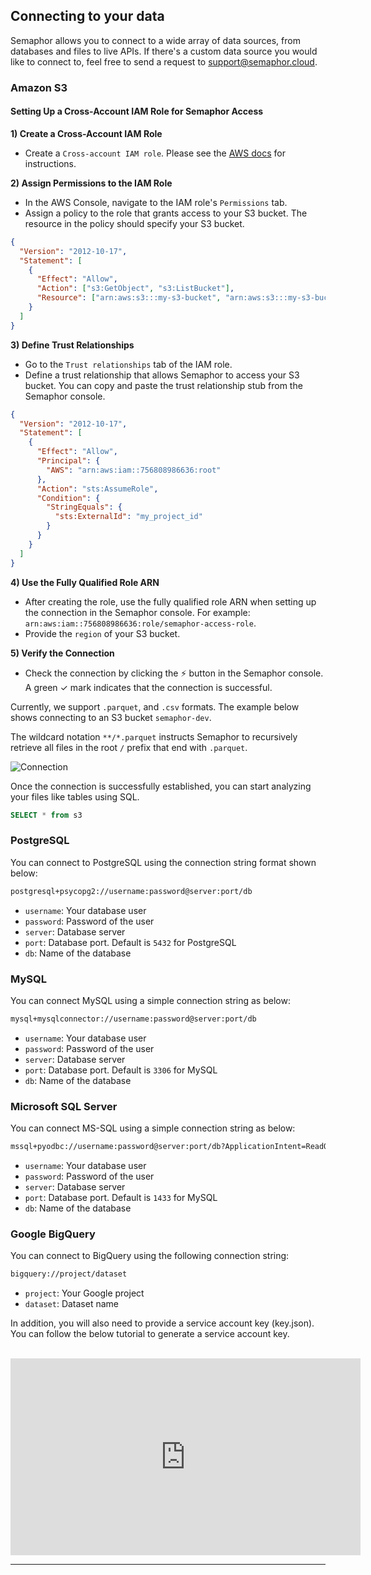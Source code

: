 ## Connecting to your data

Semaphor allows you to connect to a wide array of data sources, from databases and files to live APIs. If there's a custom data source you would like to connect to, feel free to send a request to support@semaphor.cloud.

### Amazon S3

#### Setting Up a Cross-Account IAM Role for Semaphor Access

**1) Create a Cross-Account IAM Role**

- Create a `Cross-account IAM role`. Please see the [AWS docs](https://docs.aws.amazon.com/IAM/latest/UserGuide/id_roles_create_for-user.html#roles-creatingrole-user-console) for instructions.

**2) Assign Permissions to the IAM Role**

- In the AWS Console, navigate to the IAM role's `Permissions` tab.
- Assign a policy to the role that grants access to your S3 bucket. The resource in the policy should specify your S3 bucket.

```json filename="Permission Policy" copy
{
  "Version": "2012-10-17",
  "Statement": [
    {
      "Effect": "Allow",
      "Action": ["s3:GetObject", "s3:ListBucket"],
      "Resource": ["arn:aws:s3:::my-s3-bucket", "arn:aws:s3:::my-s3-bucket/*"]
    }
  ]
}
```

**3) Define Trust Relationships**

- Go to the `Trust relationships` tab of the IAM role.
- Define a trust relationship that allows Semaphor to access your S3 bucket. You can copy and paste the trust relationship stub from the Semaphor console.

```json filename="Trust Policy" copy
{
  "Version": "2012-10-17",
  "Statement": [
    {
      "Effect": "Allow",
      "Principal": {
        "AWS": "arn:aws:iam::756808986636:root"
      },
      "Action": "sts:AssumeRole",
      "Condition": {
        "StringEquals": {
          "sts:ExternalId": "my_project_id"
        }
      }
    }
  ]
}
```

**4) Use the Fully Qualified Role ARN**

- After creating the role, use the fully qualified role ARN when setting up the connection in the Semaphor console. For example: `arn:aws:iam::756808986636:role/semaphor-access-role`.
- Provide the `region` of your S3 bucket.

**5) Verify the Connection**

- Check the connection by clicking the ⚡️ button in the Semaphor console.
  A green ✓ mark indicates that the connection is successful.

Currently, we support `.parquet`, and `.csv` formats. The example below shows connecting to an S3 bucket `semaphor-dev`.

The wildcard notation `**/*.parquet` instructs Semaphor to recursively retrieve all files in the root `/` prefix that end with `.parquet`.

![Connection](pages/connection_images/s3_connection.png)

Once the connection is successfully established, you can start analyzing your files like tables using SQL.

```sql filename="Card SQL"
SELECT * from s3
```

### PostgreSQL

You can connect to PostgreSQL using the connection string format shown below:

```markdown copy filename="Connection String"
postgresql+psycopg2://username:password@server:port/db
```

- `username`: Your database user
- `password`: Password of the user
- `server`: Database server
- `port`: Database port. Default is `5432` for PostgreSQL
- `db`: Name of the database

### MySQL

You can connect MySQL using a simple connection string as below:

```markdown copy filename="Connection String"
mysql+mysqlconnector://username:password@server:port/db
```

- `username`: Your database user
- `password`: Password of the user
- `server`: Database server
- `port`: Database port. Default is `3306` for MySQL
- `db`: Name of the database

### Microsoft SQL Server

You can connect MS-SQL using a simple connection string as below:

```markdown copy filename="Connection String"
mssql+pyodbc://username:password@server:port/db?ApplicationIntent=ReadOnly&driver=ODBC+Driver+17+for+SQL+Server
```

- `username`: Your database user
- `password`: Password of the user
- `server`: Database server
- `port`: Database port. Default is `1433` for MySQL
- `db`: Name of the database

### Google BigQuery

You can connect to BigQuery using the following connection string:

```markdown copy filename="Connection String"
bigquery://project/dataset
```

- `project`: Your Google project
- `dataset`: Dataset name

In addition, you will also need to provide a service account key (key.json). You can follow the below tutorial to generate a service account key.

<br />

<iframe
  width="560"
  height="315"
  src="https://www.youtube.com/embed/q9qHHEk5rVM?si=E6gLP6k9j8pxdVdv&amp;start=35"
  title="YouTube video player"
  frameborder="0"
  allow="accelerometer; autoplay; clipboard-write; encrypted-media; gyroscope; picture-in-picture; web-share"
  referrerpolicy="strict-origin-when-cross-origin"
  allowfullscreen
></iframe>

---
